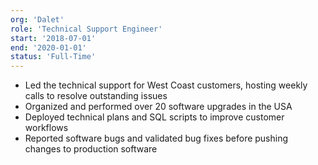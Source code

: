 ```yaml
---
org: 'Dalet'
role: 'Technical Support Engineer'
start: '2018-07-01'
end: '2020-01-01'
status: 'Full-Time'
---
```


- Led the technical support for West Coast customers, hosting weekly calls to resolve outstanding issues
- Organized and performed over 20 software upgrades in the USA
- Deployed technical plans and SQL scripts to improve customer workflows
- Reported software bugs and validated bug fixes before pushing changes to production software

